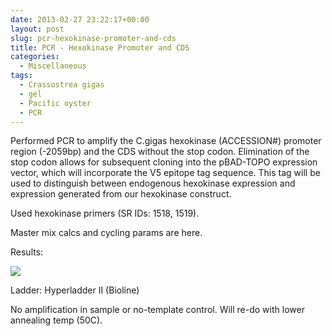 ```yaml
---
date: 2013-02-27 23:22:17+00:00
layout: post
slug: pcr-hexokinase-promoter-and-cds
title: PCR - Hexokinase Promoter and CDS
categories:
  - Miscellaneous
tags:
  - Crassostrea gigas
  - gel
  - Pacific oyster
  - PCR
---
```


Performed PCR to amplify the C.gigas hexokinase (ACCESSION#) promoter region (-2059bp) and the CDS without the stop codon. Elimination of the stop codon allows for subsequent cloning into the pBAD-TOPO expression vector, which will incorporate the V5 epitope tag sequence. This tag will be used to distinguish between endogenous hexokinase expression and expression generated from our hexokinase construct.

Used hexokinase primers (SR IDs: 1518, 1519).

Master mix calcs and cycling params are here.

Results:

![](https://eagle.fish.washington.edu/Arabidopsis/20130228%20-%20HK%20gel.jpg)

Ladder: Hyperladder II (Bioline)

No amplification in sample or no-template control. Will re-do with lower annealing temp (50C).
